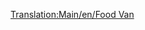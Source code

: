 [[Translation:Main/en/Food Van]]{{en/-}}{{Template:Vagoni/It
|Picture=[[File:en/Foodvan.png]]
|Name=Vagone alimentari
|NormalCost=€ 2.238
|NormalWeight=22 / 47 t
|NormalCapacity=25 tonnellate di cibo
|MonoCost="
|MonoWeight=22 / 52 t
|MonoCapacity=30 tonnellate di cibo
|MagCost="
|MagWeight=22 / 54 t
|MagCapacity=32 tonnellate di cibo
|Description=Questo carro trasporta la produzione delle industrie alimentari alle città. Disponibile solo per i climi [[Main/en/Clima#Sub-artico|sub-artico]] e [[Main/en/Clima#Tropicale|tropicale]].
}}